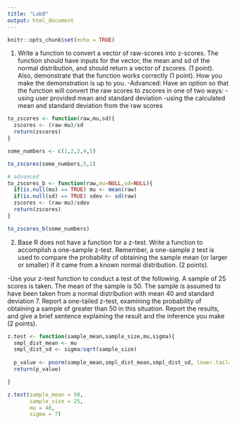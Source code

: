```yaml
---
title: "Lab8"
output: html_document
---
```


```r
knitr::opts_chunk$set(echo = TRUE)
```
1. Write a function to convert a vector of raw-scores into z-scores. The function should have inputs for the vector, the mean and sd of the normal distribution, and should return a vector of zscores. (1 point). Also, demonstrate that the function works correctly (1 point). How you make the demonstration is up to you.
-Advanced: Have an option so that the function will convert the raw scores to zscores in one of two ways:
-using user provided mean and standard deviation
-using the calculated mean and standard deviation from the raw scores

```r

to_zscores <- function(raw,mu,sd){
  zscores <- (raw-mu)/sd
  return(zscores)
}

some_numbers <- c(1,2,3,4,5)

to_zscores(some_numbers,5,1)

# advanced
to_zscores_b <- function(raw,mu=NULL,sd=NULL){
  if(is.null(mu) == TRUE) mu <- mean(raw)
  if(is.null(sd) == TRUE) sdev <- sd(raw)
  zscores <- (raw-mu)/sdev
  return(zscores)
}

to_zscores_b(some_numbers)

```

2. Base R does not have a function for a z-test. Write a function to accomplish a one-sample z-test. Remember, a one-sample z test is used to compare the probability of obtaining the sample mean (or larger or smaller) if it came from a known normal distribution. (2 points).

-Use your z-test function to conduct a test of the following. A sample of 25 scores is taken. The mean of the sample is 50. The sample is assumed to have been taken from a normal distribution with mean 40 and standard deviation 7. Report a one-tailed z-test, examining the probability of obtaining a sample of greater than 50 in this situation. Report the results, and give a brief sentence explaining the result and the inference you make (2 points).

```r

z.test <- function(sample_mean,sample_size,mu,sigma){
  smpl_dist_mean <- mu
  smpl_dist_sd <- sigma/sqrt(sample_size)
  
  p_value <- pnorm(sample_mean,smpl_dist_mean,smpl_dist_sd, lower.tail=FALSE)
  return(p_value)

}

z.test(sample_mean = 50,
       sample_size = 25,
       mu = 40,
       sigma = 7)

```


